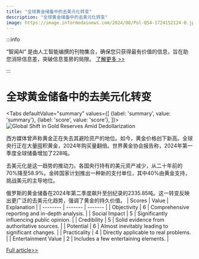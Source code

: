 ```yaml
---
title: "全球黄金储备中的去美元化转变"
description: "全球黄金储备中的去美元化转变"
image: https://image.informedainews.com/2024/08/Pol-Q54-1724152124-0.jpg
---
```



:::info

“智闻AI“ 是由人工智能编撰的刊物集合，确保您只获得最有价值的信息，旨在助您消除信息差，突破信息茧房的局限。  [了解更多 >>](/)

:::

# 全球黄金储备中的去美元化转变


<Tabs
	defaultValue="summary"
	values={[
	{label: 'summary', value: 'summary'},
	{label: 'score', value: 'score'},
]}>
<TabItem value="summary">
<img
  src="https://image.informedainews.com/2024/08/Pol-Q54-1724152124-0.jpg"
  alt="Global Shift in Gold Reserves Amid Dedollarization"
/>



西方媒体曾声称黄金正在失去其避险资产的地位。如今，黄金价格创下新高。全球央行正在大量囤积黄金，2024年购买量翻倍。世界黄金协会报告称，2024年第一季度全球储备增加了228吨。

去美元化是这一趋势的推动力。各国央行持有的美元资产减少，从二十年前的70%降至58.9%。金砖国家计划推出一种新的支付单位，其中40%由黄金支持，挑战美元的主导地位。

俄罗斯的黄金储备在2024年第二季度飙升至创纪录的2335.85吨。这一转变反映出更广泛的去美元化趋势，强调了黄金的持久价值。
</TabItem>
<TabItem value="score">
	| Scores     | Value   | Explanation |
	| -------- | ------- | ------- |
	| Objectivity  | 6    | Comprehensive reporting and in-depth analysis.    |
	| Social Impact | 5     | Significantly influencing public opinion.    |
	| Credibility    | 5    | Solid evidence from authoritative sources.    |
	| Potential    | 6    | Almost inevitably leading to significant changes.    |
	| Practicality    | 4    | Directly applicable to real problems.    |
	| Entertainment Value    | 2    | Includes a few entertaining elements.    |
</TabItem>
</Tabs>

[Full article>>](https://sputniknews.com/20240819/how-the-wests-mass-media-got-it-all-wrong-about-gold-1119826271.html)
